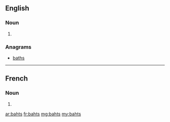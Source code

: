 ==English==

===Noun===
{{head|en|plural}}

# {{plural of|baht|lang=en}}

===Anagrams===
* [[baths#English|baths]]

----

==French==

===Noun===
{{head|fr|plural}} {{g|m-p}}

# {{plural of|baht|lang=fr}}

[[ar:bahts]]
[[fr:bahts]]
[[mg:bahts]]
[[my:bahts]]